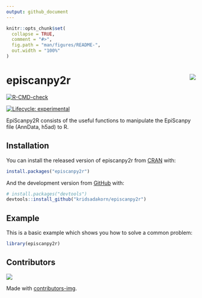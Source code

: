 ```yaml
---
output: github_document
---
```


<!-- README.md is generated from README.Rmd. Please edit that file -->

```r
knitr::opts_chunk$set(
  collapse = TRUE,
  comment = "#>",
  fig.path = "man/figures/README-",
  out.width = "100%"
)
```

# episcanpy2r <img src="man/figures/logo.png" align="right" />

<!-- badges: start -->
[![R-CMD-check](https://github.com/kridsadakorn/episcanpy2r/workflows/R-CMD-check/badge.svg)](https://github.com/kridsadakorn/episcanpy2r/actions)

[![Lifecycle: experimental](https://img.shields.io/badge/lifecycle-experimental-orange.svg)](https://www.tidyverse.org/lifecycle/#experimental)
<!-- badges: end -->

EpiScanpy2R consists of the useful functions to manipulate the EpiScanpy file (AnnData, h5ad) to R.

## Installation

You can install the released version of episcanpy2r from [CRAN](https://CRAN.R-project.org) with:

``` r
install.packages("episcanpy2r")
```

And the development version from [GitHub](https://github.com/) with:

``` r
# install.packages("devtools")
devtools::install_github("kridsadakorn/episcanpy2r")
```
## Example

This is a basic example which shows you how to solve a common problem:

```r
library(episcanpy2r)

```


## Contributors

<a href="https://github.com/kridsadakorn/episcanpy2r/graphs/contributors">
  <img src="https://contrib.rocks/image?repo=kridsadakorn/episcanpy2r" />
</a>

Made with [contributors-img](https://contrib.rocks).
